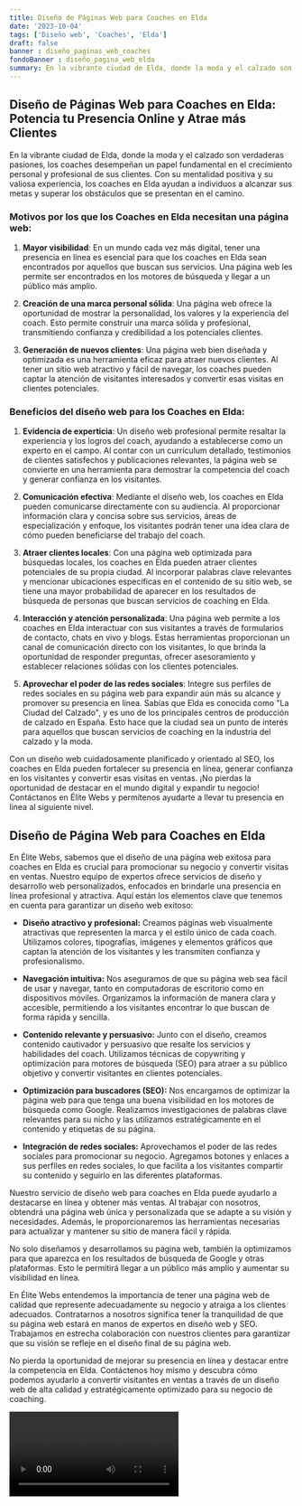 ```yaml
---
title: Diseño de Páginas Web para Coaches en Elda
date: '2023-10-04'
tags: ['Diseño web', 'Coaches', 'Elda']
draft: false
banner : diseño_paginas_web_coaches
fondoBanner : diseño_pagina_web_elda
summary: En la vibrante ciudad de Elda, donde la moda y el calzado son verdaderas pasiones, los coaches desempeñan un papel fundamental en el crecimiento personal y profesional de sus clientes. Con su mentalidad positiva y su valiosa experiencia, los coaches en Elda ayudan a individuos a alcanzar sus metas y superar los obstáculos que se presentan en el camino.
---
```


## Diseño de Páginas Web para Coaches en Elda: Potencia tu Presencia Online y Atrae más Clientes

En la vibrante ciudad de Elda, donde la moda y el calzado son verdaderas pasiones, los coaches desempeñan un papel fundamental en el crecimiento personal y profesional de sus clientes. Con su mentalidad positiva y su valiosa experiencia, los coaches en Elda ayudan a individuos a alcanzar sus metas y superar los obstáculos que se presentan en el camino.

### Motivos por los que los Coaches en Elda necesitan una página web:

1. **Mayor visibilidad**: En un mundo cada vez más digital, tener una presencia en línea es esencial para que los coaches en Elda sean encontrados por aquellos que buscan sus servicios. Una página web les permite ser encontrados en los motores de búsqueda y llegar a un público más amplio.

2. **Creación de una marca personal sólida**: Una página web ofrece la oportunidad de mostrar la personalidad, los valores y la experiencia del coach. Esto permite construir una marca sólida y profesional, transmitiendo confianza y credibilidad a los potenciales clientes.

3. **Generación de nuevos clientes**: Una página web bien diseñada y optimizada es una herramienta eficaz para atraer nuevos clientes. Al tener un sitio web atractivo y fácil de navegar, los coaches pueden captar la atención de visitantes interesados y convertir esas visitas en clientes potenciales.

### Beneficios del diseño web para los Coaches en Elda:

1. **Evidencia de experticia**: Un diseño web profesional permite resaltar la experiencia y los logros del coach, ayudando a establecerse como un experto en el campo. Al contar con un currículum detallado, testimonios de clientes satisfechos y publicaciones relevantes, la página web se convierte en una herramienta para demostrar la competencia del coach y generar confianza en los visitantes.

2. **Comunicación efectiva**: Mediante el diseño web, los coaches en Elda pueden comunicarse directamente con su audiencia. Al proporcionar información clara y concisa sobre sus servicios, áreas de especialización y enfoque, los visitantes podrán tener una idea clara de cómo pueden beneficiarse del trabajo del coach.

3. **Atraer clientes locales**: Con una página web optimizada para búsquedas locales, los coaches en Elda pueden atraer clientes potenciales de su propia ciudad. Al incorporar palabras clave relevantes y mencionar ubicaciones específicas en el contenido de su sitio web, se tiene una mayor probabilidad de aparecer en los resultados de búsqueda de personas que buscan servicios de coaching en Elda.

4. **Interacción y atención personalizada**: Una página web permite a los coaches en Elda interactuar con sus visitantes a través de formularios de contacto, chats en vivo y blogs. Estas herramientas proporcionan un canal de comunicación directo con los visitantes, lo que brinda la oportunidad de responder preguntas, ofrecer asesoramiento y establecer relaciones sólidas con los clientes potenciales.

5. **Aprovechar el poder de las redes sociales**: Integre sus perfiles de redes sociales en su página web para expandir aún más su alcance y promover su presencia en línea. Sabías que Elda es conocida como "La Ciudad del Calzado", y es uno de los principales centros de producción de calzado en España. Esto hace que la ciudad sea un punto de interés para aquellos que buscan servicios de coaching en la industria del calzado y la moda.

Con un diseño web cuidadosamente planificado y orientado al SEO, los coaches en Elda pueden fortalecer su presencia en línea, generar confianza en los visitantes y convertir esas visitas en ventas. ¡No pierdas la oportunidad de destacar en el mundo digital y expandir tu negocio! Contáctanos en Élite Webs y permítenos ayudarte a llevar tu presencia en línea al siguiente nivel.

<GifSeo />

<Cta />

## Diseño de Página Web para Coaches en Elda

En Élite Webs, sabemos que el diseño de una página web exitosa para coaches en Elda es crucial para promocionar su negocio y convertir visitas en ventas. Nuestro equipo de expertos ofrece servicios de diseño y desarrollo web personalizados, enfocados en brindarle una presencia en línea profesional y atractiva. Aquí están los elementos clave que tenemos en cuenta para garantizar un diseño web exitoso:

- **Diseño atractivo y profesional:** Creamos páginas web visualmente atractivas que representen la marca y el estilo único de cada coach. Utilizamos colores, tipografías, imágenes y elementos gráficos que captan la atención de los visitantes y les transmiten confianza y profesionalismo.

- **Navegación intuitiva:** Nos aseguramos de que su página web sea fácil de usar y navegar, tanto en computadoras de escritorio como en dispositivos móviles. Organizamos la información de manera clara y accesible, permitiendo a los visitantes encontrar lo que buscan de forma rápida y sencilla.

- **Contenido relevante y persuasivo:** Junto con el diseño, creamos contenido cautivador y persuasivo que resalte los servicios y habilidades del coach. Utilizamos técnicas de copywriting y optimización para motores de búsqueda (SEO) para atraer a su público objetivo y convertir visitantes en clientes potenciales.

- **Optimización para buscadores (SEO):** Nos encargamos de optimizar la página web para que tenga una buena visibilidad en los motores de búsqueda como Google. Realizamos investigaciones de palabras clave relevantes para su nicho y las utilizamos estratégicamente en el contenido y etiquetas de su página.

- **Integración de redes sociales:** Aprovechamos el poder de las redes sociales para promocionar su negocio. Agregamos botones y enlaces a sus perfiles en redes sociales, lo que facilita a los visitantes compartir su contenido y seguirlo en las diferentes plataformas.

Nuestro servicio de diseño web para coaches en Elda puede ayudarlo a destacarse en línea y obtener más ventas. Al trabajar con nosotros, obtendrá una página web única y personalizada que se adapte a su visión y necesidades. Además, le proporcionaremos las herramientas necesarias para actualizar y mantener su sitio de manera fácil y rápida.

No solo diseñamos y desarrollamos su página web, también la optimizamos para que aparezca en los resultados de búsqueda de Google y otras plataformas. Esto le permitirá llegar a un público más amplio y aumentar su visibilidad en línea.

En Élite Webs entendemos la importancia de tener una página web de calidad que represente adecuadamente su negocio y atraiga a los clientes adecuados. Contratarnos a nosotros significa tener la tranquilidad de que su página web estará en manos de expertos en diseño web y SEO. Trabajamos en estrecha colaboración con nuestros clientes para garantizar que su visión se refleje en el diseño final de su página web.

No pierda la oportunidad de mejorar su presencia en línea y destacar entre la competencia en Elda. Contáctenos hoy mismo y descubra cómo podemos ayudarlo a convertir visitantes en ventas a través de un diseño web de alta calidad y estratégicamente optimizado para su negocio de coaching.

<Video />

<CtaBot job='Coaches' city='Elda'/>

<Gmaps query='Elda+españa+maps' />